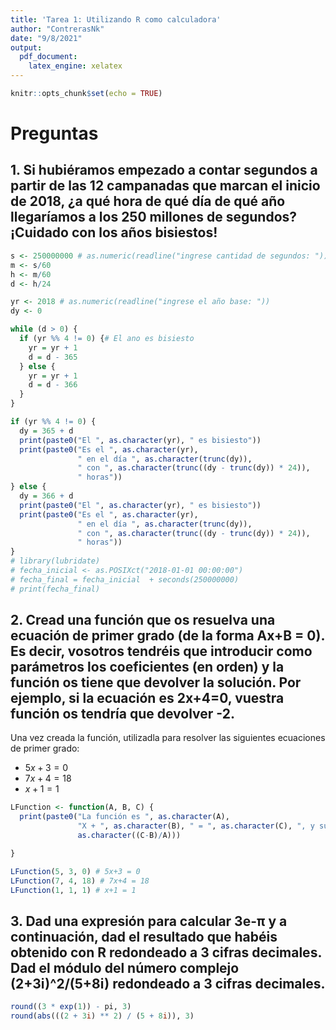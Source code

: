 ```yaml
---
title: 'Tarea 1: Utilizando R como calculadora'
author: "ContrerasNk"
date: "9/8/2021"
output:
  pdf_document:
    latex_engine: xelatex
---
```


```r
knitr::opts_chunk$set(echo = TRUE)
```

# Preguntas

## 1. Si hubiéramos empezado a contar segundos a partir de las 12 campanadas que marcan el inicio de 2018, ¿a qué hora de qué día de qué año llegaríamos a los 250 millones de segundos? ¡Cuidado con los años bisiestos!

```r
s <- 250000000 # as.numeric(readline("ingrese cantidad de segundos: ")) 
m <- s/60
h <- m/60
d <- h/24

yr <- 2018 # as.numeric(readline("ingrese el año base: ")) 
dy <- 0

while (d > 0) {
  if (yr %% 4 != 0) {# El ano es bisiesto
    yr = yr + 1
    d = d - 365
  } else {
    yr = yr + 1
    d = d - 366
  }
}

if (yr %% 4 != 0) {
  dy = 365 + d
  print(paste0("El ", as.character(yr), " es bisiesto"))
  print(paste0("Es el ", as.character(yr), 
               " en el día ", as.character(trunc(dy)), 
               " con ", as.character(trunc((dy - trunc(dy)) * 24)), 
               " horas"))
} else {
  dy = 366 + d
  print(paste0("El ", as.character(yr), " es bisiesto"))
  print(paste0("Es el ", as.character(yr), 
               " en el día ", as.character(trunc(dy)), 
               " con ", as.character(trunc((dy - trunc(dy)) * 24)), 
               " horas"))
}
# library(lubridate)
# fecha_inicial <- as.POSIXct("2018-01-01 00:00:00")
# fecha_final = fecha_inicial  + seconds(250000000)
# print(fecha_final)
```
## 2. Cread una función que os resuelva una ecuación de primer grado (de la forma Ax+B = 0). Es decir, vosotros tendréis que introducir como parámetros los coeficientes (en orden) y la función os tiene que devolver la solución. Por ejemplo, si la ecuación es 2x+4=0, vuestra función os tendría que devolver -2.

Una vez creada la función, utilizadla para resolver las siguientes ecuaciones de primer grado:

* $5x+3 = 0$
* $7x+4 = 18$
* $x+1 = 1$

```r
LFunction <- function(A, B, C) {
  print(paste0("La función es ", as.character(A), 
               "X + ", as.character(B), " = ", as.character(C), ", y su solución es X = ", 
               as.character((C-B)/A)))

}
```

```r
LFunction(5, 3, 0) # 5x+3 = 0
LFunction(7, 4, 18) # 7x+4 = 18
LFunction(1, 1, 1) # x+1 = 1
```

## 3. Dad una expresión para calcular 3e-π y a continuación, dad el resultado que habéis obtenido con R redondeado a 3 cifras decimales. Dad el módulo del número complejo (2+3i)^2/(5+8i) redondeado a 3 cifras decimales.

```r
round((3 * exp(1)) - pi, 3)
round(abs(((2 + 3i) ** 2) / (5 + 8i)), 3)
```

